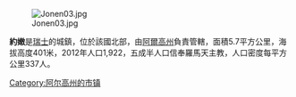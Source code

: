 [[Image:Jonen03.jpg|right]]

'''約嫩'''是[[瑞士|瑞士]]的城鎮，位於該國北部，由[[阿爾高州|阿爾高州]]負責管轄，面積5.7平方公里，海拔高度401米，2012年人口1,922，五成半人口信奉羅馬天主教，人口密度每平方公里337人。

{{Switzerland-geo-stub}}
[[Category:阿尔高州的市镇|Category:阿尔高州的市镇]]
